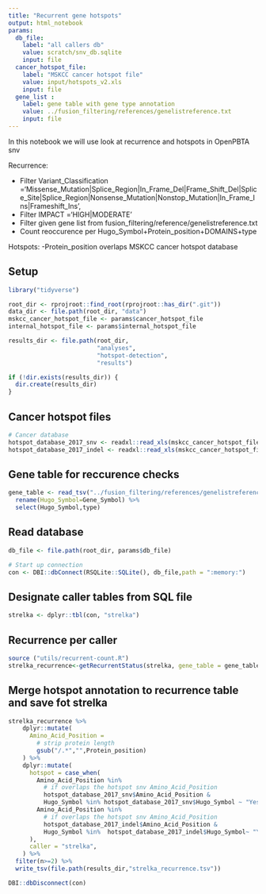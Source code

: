 ```yaml
---
title: "Recurrent gene hotspots"
output: html_notebook
params:
  db_file:
    label: "all callers db"
    value: scratch/snv_db.sqlite
    input: file
  cancer_hotspot_file:
    label: "MSKCC cancer hotspot file"
    value: input/hotspots_v2.xls
    input: file  
  gene_list :
    label: gene table with gene type annotation 
    value: ../fusion_filtering/references/genelistreference.txt 
    input: file  
---
```


In this notebook we will use look at recurrence and hotspots in OpenPBTA snv

Recurrence:

- Filter Variant_Classification ='Missense_Mutation|Splice_Region|In_Frame_Del|Frame_Shift_Del|Splice_Site|Splice_Region|Nonsense_Mutation|Nonstop_Mutation|In_Frame_Ins|Frameshift_Ins',
- Filter IMPACT ='HIGH|MODERATE'
- Filter given gene list from fusion_filtering/reference/genelistreference.txt 
- Count reoccurence per Hugo_Symbol+Protein_position+DOMAINS+type

Hotspots:
-Protein_position overlaps MSKCC cancer hotspot database



## Setup
```r
library("tidyverse")

root_dir <- rprojroot::find_root(rprojroot::has_dir(".git"))
data_dir <- file.path(root_dir, "data")
mskcc_cancer_hotspot_file <- params$cancer_hotspot_file
internal_hotspot_file <- params$internal_hotspot_file

results_dir <- file.path(root_dir,
                         "analyses",
                         "hotspot-detection",
                         "results")

if (!dir.exists(results_dir)) {
  dir.create(results_dir)
}

```

## Cancer hotspot files
```r

# Cancer database
hotspot_database_2017_snv <- readxl::read_xls(mskcc_cancer_hotspot_file,sheet = 1) 
hotspot_database_2017_indel <- readxl::read_xls(mskcc_cancer_hotspot_file,sheet = 2) 
```

## Gene table for reccurence checks
```r
gene_table <- read_tsv("../fusion_filtering/references/genelistreference.txt")%>%
  rename(Hugo_Symbol=Gene_Symbol) %>%
  select(Hugo_Symbol,type)

```

## Read database 
```r

db_file <- file.path(root_dir, params$db_file)

# Start up connection
con <- DBI::dbConnect(RSQLite::SQLite(), db_file,path = ":memory:")

```

## Designate caller tables from SQL file
```r
strelka <- dplyr::tbl(con, "strelka")

```

## Recurrence per caller
```r
source ("utils/recurrent-count.R")
strelka_recurrence<-getRecurrentStatus(strelka, gene_table = gene_table) 

```

## Merge hotspot annotation to recurrence table and save fot strelka
```r
strelka_recurrence %>%
    dplyr::mutate(
      Amino_Acid_Position = 
        # strip protein length
        gsub("/.*","",Protein_position)
    ) %>%
    dplyr::mutate(
      hotspot = case_when(
        Amino_Acid_Position %in% 
          # if overlaps the hotspot snv Amino_Acid_Position 
          hotspot_database_2017_snv$Amino_Acid_Position &
          Hugo_Symbol %in% hotspot_database_2017_snv$Hugo_Symbol ~ "Yes",
        Amino_Acid_Position %in% 
          # if overlaps the hotspot snv Amino_Acid_Position 
          hotspot_database_2017_indel$Amino_Acid_Position &
          Hugo_Symbol %in%  hotspot_database_2017_indel$Hugo_Symbol~ "Yes"
      ),
      caller = "strelka",
    ) %>%
  filter(n>=2) %>%
  write_tsv(file.path(results_dir,"strelka_recurrence.tsv"))


```


```r
DBI::dbDisconnect(con)
```

